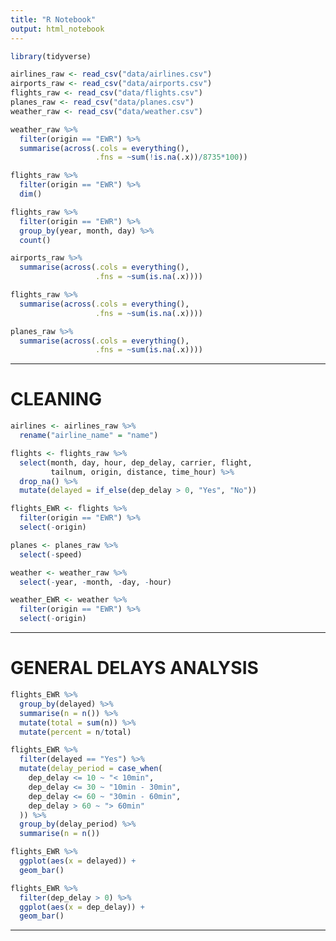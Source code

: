```yaml
---
title: "R Notebook"
output: html_notebook
---
```


```r
library(tidyverse)
```

```r
airlines_raw <- read_csv("data/airlines.csv")
airports_raw <- read_csv("data/airports.csv")
flights_raw <- read_csv("data/flights.csv")
planes_raw <- read_csv("data/planes.csv")
weather_raw <- read_csv("data/weather.csv")
```

```r
weather_raw %>%
  filter(origin == "EWR") %>% 
  summarise(across(.cols = everything(),
                   .fns = ~sum(!is.na(.x))/8735*100))
```

```r
flights_raw %>% 
  filter(origin == "EWR") %>% 
  dim()
```

```r
flights_raw %>% 
  filter(origin == "EWR") %>%
  group_by(year, month, day) %>% 
  count()
```

```r
airports_raw %>% 
  summarise(across(.cols = everything(),
                   .fns = ~sum(is.na(.x))))
```

```r
flights_raw %>% 
  summarise(across(.cols = everything(),
                   .fns = ~sum(is.na(.x))))
```

```r
planes_raw %>% 
  summarise(across(.cols = everything(),
                   .fns = ~sum(is.na(.x))))
```

--------------------------------------------------------------------------------

# CLEANING

```r
airlines <- airlines_raw %>% 
  rename("airline_name" = "name")
```

```r
flights <- flights_raw %>%
  select(month, day, hour, dep_delay, carrier, flight, 
         tailnum, origin, distance, time_hour) %>% 
  drop_na() %>% 
  mutate(delayed = if_else(dep_delay > 0, "Yes", "No"))
```

```r
flights_EWR <- flights %>% 
  filter(origin == "EWR") %>% 
  select(-origin)
```

```r
planes <- planes_raw %>% 
  select(-speed)
```

```r
weather <- weather_raw %>% 
  select(-year, -month, -day, -hour)
```

```r
weather_EWR <- weather %>% 
  filter(origin == "EWR") %>% 
  select(-origin)
```

--------------------------------------------------------------------------------

# GENERAL DELAYS ANALYSIS
```r
flights_EWR %>% 
  group_by(delayed) %>% 
  summarise(n = n()) %>% 
  mutate(total = sum(n)) %>% 
  mutate(percent = n/total)

flights_EWR %>% 
  filter(delayed == "Yes") %>% 
  mutate(delay_period = case_when(
    dep_delay <= 10 ~ "< 10min",
    dep_delay <= 30 ~ "10min - 30min",
    dep_delay <= 60 ~ "30min - 60min",
    dep_delay > 60 ~ "> 60min"
  )) %>% 
  group_by(delay_period) %>% 
  summarise(n = n())
```

```r
flights_EWR %>% 
  ggplot(aes(x = delayed)) +
  geom_bar()
```

```r
flights_EWR %>% 
  filter(dep_delay > 0) %>% 
  ggplot(aes(x = dep_delay)) +
  geom_bar() 
```

--------------------------------------------------------------------------------

